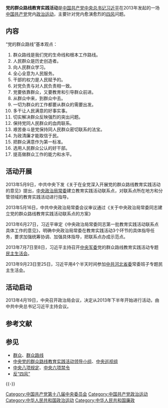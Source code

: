 {{multiple issues|
{{expand|time=2014-05-05T03:06:19+00:00}}
{{unreferenced|time=2014-05-05T03:06:19+00:00}}
{{update|time=2014-05-05T03:06:19+00:00}}
}}
'''党的群众路线教育实践活动'''是[[中国共产党中央总书记|中国共产党中央总书记]][[习近平|习近平]]在2013年发起的一场[[中国共产党|中国共产党]]党内[[政治运动|政治运动]]，主要针对党内愈演愈烈的[[四风|四风]]问题。

==内容==
{{cquote| 围绕主题：围绕保持和发展党的先进性和纯洁性。

主要内容：以为民、务实、清廉为主要内容。

总要求：“照镜子、正衣冠、洗洗澡、治治病”

方式：自上而下在中共全党深入开展。

教育活动指导思想：为民、务实、清廉。

切入点：贯彻落实[[中央八项规定|中央八项规定]]。

教育活动重点对象：县处级以上领导机关、领导班子和领导干部。 }}
“党的群众路线”基本观点：
#群众路线是我们党的生命线和根本工作路线。
#人民群众是历史创造者。
#向人民群众学习。
#全心全意为人民服务。
#干部的权力是人民赋予的。
#对党负责与对人民负责相一致。
#党要依靠群众，又要教育和引导群众前进。
#从群众中来，到群众中去。
#一切为群众的工作都要从群众的需要出发。
#多干让人民满意的好事实事。
#切实解决群众反映强烈的突出问题。
#保持党同人民群众的血肉联系。
#艰苦奋斗是党保持同人民群众密切联系的法宝。
#为政清廉才能取信于民。
#把群众满意作为第一标准。
#选用人民群众公认的好干部。
#提高做群众工作的能力和水平。

==活动开展==
2013年5月9日，中共中央下发《关于在全党深入开展党的群众路线教育实践活动的意见》提出，[[中央政治局常委|中央政治局常委]]建立教育实践活动联系点，对联系点所在地方和分管领域的教育实践活动进行指导。

2013年5月16日，中共中央政治局常委会议审议通过《关于中央政治局常委同志建立党的群众路线教育实践活动联系点的方案》

2013年6月27日，习近平审定《中央政治局常委同志第一批教育实践活动联系点具体工作的意见》，明确中央政治局常委在教育实践活动3个环节的具体指导任务，要求加强统筹协调、加强具体指导，把联系点办成示范点。

2013年7月7日至8日，习近平主持召开[[中央军委|中央军委]]党的群众路线教育实践活动专题[[民主生活会|民主生活会]]。

2013年9月23日至25日，习近平用4个半天时间参加[[中共河北省委|中共河北省委]]常委班子专题民主生活会。

==活动启动==
2013年4月19日，中央召开政治局会议，决定从2013年下半年开始进行活动，由中共中央总书记习近平主持会议。

== 参考文献 ==
{{Reflist}}

== 参见 ==
{{Portal box|中国共产党|中华人民共和国|政治}}
* [[群众|群众]]、[[群众路线|群众路线]]
* [[中央党的群众路线教育实践活动领导小组|中央党的群众路线教育实践活动领导小组]]、[[中央巡视组|中央巡视组]]
* [[中央八项规定|中央八项规定]]、[[中央六项禁令|中央六项禁令]]
* [[四风|反“四风”]]

{{-}}
{{中国共产党政治运动}}
{{中华人民共和国廉政}}

[[Category:中国共产党第十八届中央委员会|Category:中国共产党第十八届中央委员会]]
[[Category:中国共产党政治运动|Category:中国共产党政治运动]]
[[Category:中华人民共和国政治运动|Category:中华人民共和国政治运动]]
[[Category:中华人民共和国廉政|Category:中华人民共和国廉政]]